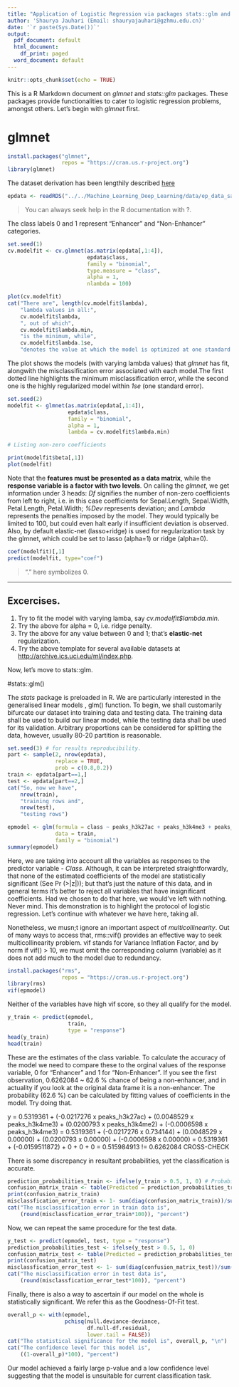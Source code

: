 ```yaml
---
title: "Application of Logistic Regression via packages stats::glm and glmnet for Enhancer Prediction data."
author: 'Shaurya Jauhari (Email: shauryajauhari@gzhmu.edu.cn)'
date: '`r paste(Sys.Date())`'
output:
  pdf_document: default
  html_document:
    df_print: paged
  word_document: default
---
```


```r
knitr::opts_chunk$set(echo = TRUE)
```
This is a R Markdown document on *glmnet* and *stats::glm* packages. These packages provide functionalities to cater to logistic regression problems, amongst others. Let's begin with *glmnet* first.

# glmnet


```r
install.packages("glmnet", 
                 repos = "https://cran.us.r-project.org")
library(glmnet)
```

The dataset derivation has been lengthily described [here](https://nbviewer.jupyter.org/github/shauryajauhari/Machine_Learning/blob/master/Machine_Learning_Deep_Learning/enhancer_prediction_dataset_protocol.ipynb)

```r
epdata <- readRDS("../../Machine_Learning_Deep_Learning/data/ep_data_sample.rds")
```

> You can always seek help in the R documentation with ?.

The class labels 0 and 1 represent "Enhancer" and "Non-Enhancer" categories.

```r

set.seed(1)
cv.modelfit <- cv.glmnet(as.matrix(epdata[,1:4]), 
                         epdata$class, 
                         family = "binomial", 
                         type.measure = "class", 
                         alpha = 1, 
                         nlambda = 100)
```


```r

plot(cv.modelfit)
cat("There are", length(cv.modelfit$lambda),
    "lambda values in all:",
    cv.modelfit$lambda,
    ", out of which", 
    cv.modelfit$lambda.min, 
    "is the minimum, while",
    cv.modelfit$lambda.1se,
    "denotes the value at which the model is optimized at one standard error.")

```
The plot shows the models (with varying lambda values) that *glmnet* has fit, alongwith the misclassification error associated with each model.The first dotted line highlights the minimum misclassification error, while the second one is the highly regularized model within *1se* (one standard error).

```r

set.seed(2)
modelfit <- glmnet(as.matrix(epdata[,1:4]), 
                   epdata$class, 
                   family = "binomial", 
                   alpha = 1, 
                   lambda = cv.modelfit$lambda.min)

# Listing non-zero coefficients

print(modelfit$beta[,1])
plot(modelfit)
```
Note that the **features must be presented as a data matrix**, while the **response variable is a factor with two levels**. On calling the *glmnet*, we get information under 3 heads: *Df* signifies the number of non-zero coefficients from left to right, i.e. in this case coefficients for Sepal.Length, Sepal.Width, Petal.Length, Petal.Width; *%Dev* represents deviation; and *Lambda* represents the penalties imposed by the model. They would typically be limited to 100, but could even halt early if insufficient deviation is observed. Also, by default elastic-net (lasso+ridge) is used for regularization task by the glmnet, which could be set to lasso (alpha=1) or ridge (alpha=0).



```r
coef(modelfit)[,1]
predict(modelfit, type="coef")
```
> "." here symbolizes 0.

***
## Excercises.

1. Try to fit the model with varying lamba, say *cv.modelfit$lambda.min*.
2. Try the above for alpha = 0, i.e. ridge penalty.
3. Try the above for any value between 0 and 1; that's **elastic-net** regularization.
4. Try the above template for several available datasets at <http://archive.ics.uci.edu/ml/index.php>. 

 
Now, let's move to stats::glm.


#stats::glm()
 
The *stats* package is preloaded in R. We are particularly interested in the generalised linear models , glm() function.
To begin, we shall customarily bifurcate our dataset into training data and testing data. The training data shall be used to build our linear model, while the testing data shall be used for its validation. Arbitrary proportions can be considered for splitting the data, however, usually 80-20 partition is reasonable.


```r
set.seed(3) # for results reproducibility.
part <- sample(2, nrow(epdata), 
               replace = TRUE, 
               prob = c(0.8,0.2))
train <- epdata[part==1,]
test <- epdata[part==2,]
cat("So, now we have", 
    nrow(train), 
    "training rows and",
    nrow(test),
    "testing rows")
```

```r
epmodel <- glm(formula = class ~ peaks_h3k27ac + peaks_h3k4me3 + peaks_h3k4me2 + peaks_h3k4me1, 
               data = train, 
               family = "binomial")
summary(epmodel)
```

Here, we are taking into account all the variables as responses to the predictor variable - *Class*. Although, it can be interpreted straightforwardly, that none of the estimated coefficients of the model are statistically significant (See Pr (>|z|)); but that's just the nature of this data, and in general terms it's better to reject all variables that have insignificant coefficients. Had we chosen to do that here, we would've left with nothing. Never mind. This demonstration is to highlight the protocol of logistic regression. Let's continue with whatever we have here, taking all.
 
Nonetheless, we musn;t ignore an important aspect of *multicollinearity*. Out of many ways to access that, rms::vif() provides an effective way to seek multicollinearity problem. vif stands for Variance Inflation Factor, and by norm if vif() > 10, we must omit the corresponding column (variable) as it does not add much to the model due to redundancy.


```r
install.packages("rms", 
                 repos = "https://cran.us.r-project.org")
library(rms)
vif(epmodel)
```
Neither of the variables have high vif score, so they all qualify for the model.

```r
y_train <- predict(epmodel, 
                   train, 
                   type = "response")
head(y_train)
head(train)
```
These are the estimates of the class variable. To calculate the accuracy of the model we need to compare these to the orginal values of the response variable, 0 for "Enhancer" and 1 for "Non-Enhancer". If you see the first observation, 0.6262084 ~ 62.6 % chance of being a non-enhancer, and in actuality if you look at the original data frame it is a non-enhancer. The probability (62.6 %) can be calculated by fitting values of coefficients in the model. Try doing that.

y = 0.5319361 + (-0.0217276 x peaks_h3k27ac) + (0.0048529 x peaks_h3k4me3) + (0.0200793 x peaks_h3k4me2) + (-0.0006598 x peaks_h3k4me3)
  = 0.5319361 + (-0.0217276 x 0.734144) + (0.0048529 x 0.00000) + (0.0200793 x 0.00000) + (-0.0006598 x 0.00000)
  = 0.5319361 + (-0.0159511872) + 0 + 0 + 0
  = 0.515984913 != 0.6262084 CROSS-CHECK
  
There is some discrepancy in resultant probabilities, yet the classification is accurate.

```r

prediction_probabilities_train <- ifelse(y_train > 0.5, 1, 0) # Probabilities to Labels conversion
confusion_matrix_train <- table(Predicted = prediction_probabilities_train, Actual = train$class)
print(confusion_matrix_train)
misclassfication_error_train <- 1- sum(diag(confusion_matrix_train))/sum(confusion_matrix_train) 
cat("The misclassification error in train data is",
    (round(misclassfication_error_train*100)), "percent")

```

 
Now, we can repeat the same procedure for the test data.
 

```r
y_test <- predict(epmodel, test, type = "response")
prediction_probabilities_test <- ifelse(y_test > 0.5, 1, 0)
confusion_matrix_test <- table(Predicted = prediction_probabilities_test, Actual = test$class)
print(confusion_matrix_test)
misclassfication_error_test <- 1- sum(diag(confusion_matrix_test))/sum(confusion_matrix_test) 
cat("The misclassification error in test data is",
    (round(misclassfication_error_test*100)), "percent")
```
 
Finally, there is also a way to ascertain if our model on the whole is statistically significant. We refer this as the Goodness-Of-Fit test.
 
```r
overall_p <- with(epmodel, 
                  pchisq(null.deviance-deviance, 
                         df.null-df.residual,
                         lower.tail = FALSE))
cat("The statistical significance for the model is", overall_p, "\n")
cat("The confidence level for this model is", 
    ((1-overall_p)*100), "percent")

```
 
Our model achieved a fairly large p-value and a low confidence level suggesting that the model is unsuitable for current classification task. 